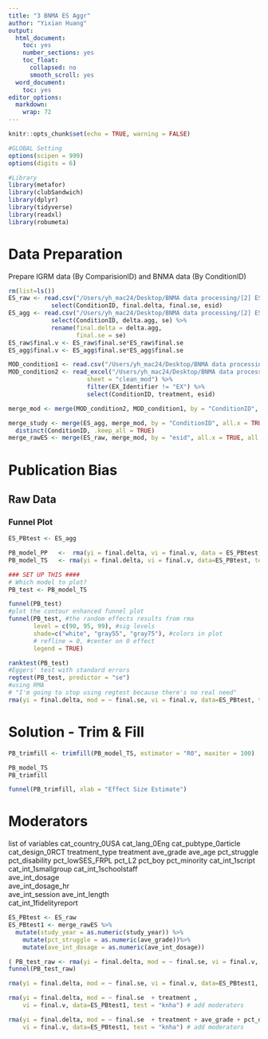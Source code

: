 ```yaml
---
title: "3 BNMA ES Aggr"
author: "Yixian Huang"
output:
  html_document:
    toc: yes
    number_sections: yes
    toc_float:
      collapsed: no
      smooth_scroll: yes
  word_document:
    toc: yes
editor_options:
  markdown:
    wrap: 72
---
```


```r
knitr::opts_chunk$set(echo = TRUE, warning = FALSE)
```

```r
#GLOBAL Setting
options(scipen = 999)  
options(digits = 6) 

#Library
library(metafor)
library(clubSandwich)
library(dplyr)
library(tidyverse)  
library(readxl)
library(robumeta)

```

# Data Preparation
Prepare IGRM data (By ComparisionID) and BNMA data (By ConditionID)
```r
rm(list=ls())
ES_raw <- read.csv("/Users/yh_mac24/Desktop/BNMA data processing/[2] ES Prep & Aggregate/[OUTPUT] ES Calc.csv")  %>% 
            select(ConditionID, final.delta, final.se, esid)
ES_agg <- read.csv("/Users/yh_mac24/Desktop/BNMA data processing/[2] ES Prep & Aggregate/[OUTPUT] ES Aggregate.csv")  %>% 
            select(ConditionID, delta.agg, se) %>% 
            rename(final.delta = delta.agg,
                   final.se = se)
ES_raw$final.v <- ES_raw$final.se*ES_raw$final.se
ES_agg$final.v <- ES_agg$final.se*ES_agg$final.se

MOD_condition1 <- read.csv("/Users/yh_mac24/Desktop/BNMA data processing/[3] Pub Bias & Mod Prep/[OUTPUT] Condition Mod Imputed.csv")
MOD_condition2 <- read_excel("/Users/yh_mac24/Desktop/BNMA data processing/[1] Raw Data/[RAW] MRI Codebook and Raw Data.xlsx", 
                      sheet = "clean_mod") %>% 
                      filter(EX_Identifier != "EX") %>% 
                      select(ConditionID, treatment, esid)

merge_mod <- merge(MOD_condition2, MOD_condition1, by = "ConditionID", all.x = TRUE)

merge_study <- merge(ES_agg, merge_mod, by = "ConditionID", all.x = TRUE) %>% 
  distinct(ConditionID, .keep_all = TRUE)
merge_rawES <- merge(ES_raw, merge_mod, by = "esid", all.x = TRUE, all.y = FALSE) 

```

# Publication Bias
## Raw Data
### Funnel Plot
```r
ES_PBtest <- ES_agg

PB_model_PP   <-  rma(yi = final.delta, vi = final.v, data = ES_PBtest, method = "REML") # from PP
PB_model_TS   <- rma(yi = final.delta, vi = final.v, data=ES_PBtest, test = "knha") # from Tesha

### SET UP THIS #### 
# Which model to plot?
PB_test <- PB_model_TS

funnel(PB_test)
#plot the contour enhanced funnel plot
funnel(PB_test, #the random effects results from rma
       level = c(90, 95, 99), #sig levels
       shade=c("white", "gray55", "gray75"), #colors in plot
       # refline = 0, #center on 0 effect
       legend = TRUE)

ranktest(PB_test)
#Eggers' test with standard errors
regtest(PB_test, predictor = "se")
#using RMA
# "I'm going to stop using regtest because there's no real need"
rma(yi = final.delta, mod = ~ final.se, vi = final.v, data=ES_PBtest, test = "knha")
```


# Solution - Trim & Fill
```r
PB_trimfill <- trimfill(PB_model_TS, estimator = "R0", maxiter = 100)

PB_model_TS
PB_trimfill

funnel(PB_trimfill, xlab = "Effect Size Estimate")
```

# Moderators 
list of variables 
cat_country_0USA
cat_lang_0Eng
cat_pubtype_0article
cat_design_0RCT
treatment_type
treatment
ave_grade
ave_age
pct_struggle
pct_disability
pct_lowSES_FRPL
pct_L2
pct_boy
pct_minority
cat_int_1script
cat_int_1smallgroup	
cat_int_1schoolstaff	
ave_int_dosage	
ave_int_dosage_hr	
ave_int_session	
ave_int_length	
cat_int_1fidelityreport
```r
ES_PBtest <- ES_raw
ES_PBtest1 <- merge_rawES %>% 
  mutate(study_year = as.numeric(study_year)) %>% 
    mutate(pct_struggle = as.numeric(ave_grade))%>% 
    mutate(ave_int_dosage = as.numeric(ave_int_dosage))

( PB_test_raw <- rma(yi = final.delta, mod = ~ final.se, vi = final.v, data=ES_PBtest, test = "knha") )
funnel(PB_test_raw)

rma(yi = final.delta, mod = ~ final.se, vi = final.v, data=ES_PBtest1, test = "knha")

rma(yi = final.delta, mod = ~ final.se  + treatment , 
    vi = final.v, data=ES_PBtest1, test = "knha") # add moderators 

rma(yi = final.delta, mod = ~ final.se  + treatment + ave_grade + pct_disability,
    vi = final.v, data=ES_PBtest1, test = "knha") # add moderators 

```


